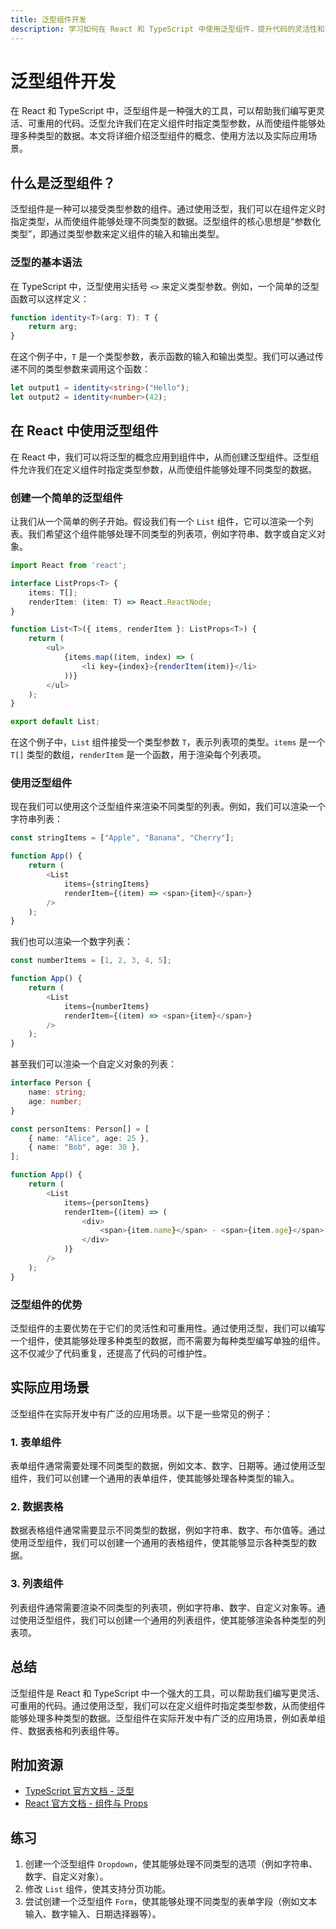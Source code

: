 ```yaml
---
title: 泛型组件开发
description: 学习如何在 React 和 TypeScript 中使用泛型组件，提升代码的灵活性和可重用性。
---
```


# 泛型组件开发

在 React 和 TypeScript 中，泛型组件是一种强大的工具，可以帮助我们编写更灵活、可重用的代码。泛型允许我们在定义组件时指定类型参数，从而使组件能够处理多种类型的数据。本文将详细介绍泛型组件的概念、使用方法以及实际应用场景。

## 什么是泛型组件？

泛型组件是一种可以接受类型参数的组件。通过使用泛型，我们可以在组件定义时指定类型，从而使组件能够处理不同类型的数据。泛型组件的核心思想是“参数化类型”，即通过类型参数来定义组件的输入和输出类型。

### 泛型的基本语法

在 TypeScript 中，泛型使用尖括号 `<>` 来定义类型参数。例如，一个简单的泛型函数可以这样定义：

```typescript
function identity<T>(arg: T): T {
    return arg;
}
```

在这个例子中，`T` 是一个类型参数，表示函数的输入和输出类型。我们可以通过传递不同的类型参数来调用这个函数：

```typescript
let output1 = identity<string>("Hello");
let output2 = identity<number>(42);
```

## 在 React 中使用泛型组件

在 React 中，我们可以将泛型的概念应用到组件中，从而创建泛型组件。泛型组件允许我们在定义组件时指定类型参数，从而使组件能够处理不同类型的数据。

### 创建一个简单的泛型组件

让我们从一个简单的例子开始。假设我们有一个 `List` 组件，它可以渲染一个列表。我们希望这个组件能够处理不同类型的列表项，例如字符串、数字或自定义对象。

```typescript
import React from 'react';

interface ListProps<T> {
    items: T[];
    renderItem: (item: T) => React.ReactNode;
}

function List<T>({ items, renderItem }: ListProps<T>) {
    return (
        <ul>
            {items.map((item, index) => (
                <li key={index}>{renderItem(item)}</li>
            ))}
        </ul>
    );
}

export default List;
```

在这个例子中，`List` 组件接受一个类型参数 `T`，表示列表项的类型。`items` 是一个 `T[]` 类型的数组，`renderItem` 是一个函数，用于渲染每个列表项。

### 使用泛型组件

现在我们可以使用这个泛型组件来渲染不同类型的列表。例如，我们可以渲染一个字符串列表：

```typescript
const stringItems = ["Apple", "Banana", "Cherry"];

function App() {
    return (
        <List
            items={stringItems}
            renderItem={(item) => <span>{item}</span>}
        />
    );
}
```

我们也可以渲染一个数字列表：

```typescript
const numberItems = [1, 2, 3, 4, 5];

function App() {
    return (
        <List
            items={numberItems}
            renderItem={(item) => <span>{item}</span>}
        />
    );
}
```

甚至我们可以渲染一个自定义对象的列表：

```typescript
interface Person {
    name: string;
    age: number;
}

const personItems: Person[] = [
    { name: "Alice", age: 25 },
    { name: "Bob", age: 30 },
];

function App() {
    return (
        <List
            items={personItems}
            renderItem={(item) => (
                <div>
                    <span>{item.name}</span> - <span>{item.age}</span>
                </div>
            )}
        />
    );
}
```

### 泛型组件的优势

泛型组件的主要优势在于它们的灵活性和可重用性。通过使用泛型，我们可以编写一个组件，使其能够处理多种类型的数据，而不需要为每种类型编写单独的组件。这不仅减少了代码重复，还提高了代码的可维护性。

## 实际应用场景

泛型组件在实际开发中有广泛的应用场景。以下是一些常见的例子：

### 1. 表单组件

表单组件通常需要处理不同类型的数据，例如文本、数字、日期等。通过使用泛型组件，我们可以创建一个通用的表单组件，使其能够处理各种类型的输入。

### 2. 数据表格

数据表格组件通常需要显示不同类型的数据，例如字符串、数字、布尔值等。通过使用泛型组件，我们可以创建一个通用的表格组件，使其能够显示各种类型的数据。

### 3. 列表组件

列表组件通常需要渲染不同类型的列表项，例如字符串、数字、自定义对象等。通过使用泛型组件，我们可以创建一个通用的列表组件，使其能够渲染各种类型的列表项。

## 总结

泛型组件是 React 和 TypeScript 中一个强大的工具，可以帮助我们编写更灵活、可重用的代码。通过使用泛型，我们可以在定义组件时指定类型参数，从而使组件能够处理多种类型的数据。泛型组件在实际开发中有广泛的应用场景，例如表单组件、数据表格和列表组件等。

## 附加资源

- [TypeScript 官方文档 - 泛型](https://www.typescriptlang.org/docs/handbook/generics.html)
- [React 官方文档 - 组件与 Props](https://reactjs.org/docs/components-and-props.html)

## 练习

1. 创建一个泛型组件 `Dropdown`，使其能够处理不同类型的选项（例如字符串、数字、自定义对象）。
2. 修改 `List` 组件，使其支持分页功能。
3. 尝试创建一个泛型组件 `Form`，使其能够处理不同类型的表单字段（例如文本输入、数字输入、日期选择器等）。
